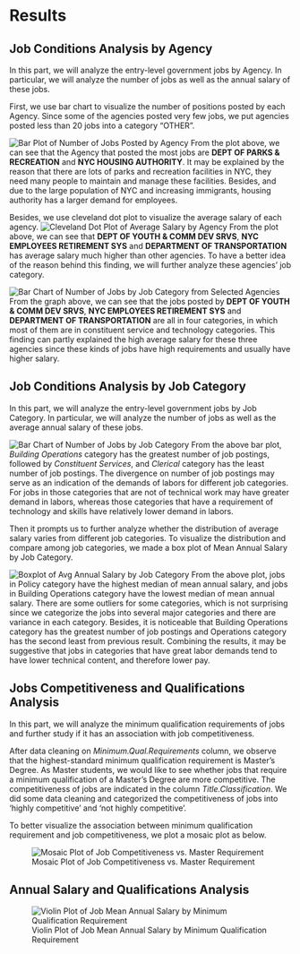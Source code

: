 # Results

## Job Conditions Analysis by Agency

In this part, we will analyze the entry-level government jobs by Agency. In particular, we will analyze the number of jobs as well as the annual salary of these jobs.

First, we use bar chart to visualize the number of positions posted by each Agency. Since some of the agencies posted very few jobs, we put agencies posted less than 20 jobs into a category "OTHER".

![Bar Plot of Number of Jobs Posted by Agency](images/baragencynum.png)
From the plot above, we can see that the Agency that posted the most jobs are **DEPT OF PARKS & RECREATION** and **NYC HOUSING AUTHORITY**. It may be explained by the reason that there are lots of parks and recreation facilities in NYC, they need many people to maintain and manage these facilities. Besides, and due to the large population of NYC and increasing immigrants, housing authority has a larger demand for employees.

Besides, we use cleveland dot plot to visualize the average salary of each agency.
![Cleveland Dot Plot of Average Salary by Agency](images/cleveagencysal.png)
From the plot above, we can see that **DEPT OF YOUTH & COMM DEV SRVS**, **NYC EMPLOYEES RETIREMENT SYS** and **DEPARTMENT OF TRANSPORTATION** has average salary much higher than other agencies. To have a better idea of the reason behind this finding, we will further analyze these agencies' job category.

![Bar Chart of Number of Jobs by Job Category from Selected Agencies](images/barhighsalary.png)
From the graph above, we can see that the jobs posted by **DEPT OF YOUTH & COMM DEV SRVS**, **NYC EMPLOYEES RETIREMENT SYS** and **DEPARTMENT OF TRANSPORTATION** are all in four categories, in which most of them are in constituent service and technology categories. This finding can partly explained the high average salary for these three agencies since these kinds of jobs have high requirements and usually have higher salary.

## Job Conditions Analysis by Job Category

In this part, we will analyze the entry-level government jobs by Job Category. In particular, we will analyze the number of jobs as well as the average annual salary of these jobs.

![Bar Chart of Number of Jobs by Job Category](images/barcatsal.png)
From the above bar plot, *Building Operations* category has the greatest number of job postings, followed by *Constituent Services*, and *Clerical* category has the least number of job postings. The divergence on number of job postings may serve as an indication of the demands of labors for different job categories. For jobs in those categories that are not of technical work may have greater demand in labors, whereas those categories that have a requirement of technology and skills have relatively lower demand in labors.

Then it prompts us to further analyze whether the distribution of average salary varies from different job categories. To visualize the distribution and compare among job categories, we made a box plot of Mean Annual Salary by Job Category.

![Boxplot of Avg Annual Salary by Job Category](images/boxcatsal.png)
From the above plot, jobs in Policy category have the highest median of mean annual salary, and jobs in Building Operations category have the lowest median of mean annual salary. There are some outliers for some categories, which is not surprising since we categorize the jobs into several major categories and there are variance in each category. Besides, it is noticeable that Building Operations category has the greatest number of job postings and Operations category has the second least from previous result. Combining the results, it may be suggestive that jobs in categories that have great labor demands tend to have lower technical content, and therefore lower pay. 

## Jobs Competitiveness and Qualifications Analysis

In this part, we will analyze the minimum qualification requirements of jobs and further study if it has an association with job competitiveness.

After data cleaning on *Minimum.Qual.Requirements* column, we observe that the highest-standard minimum qualification requirement is Master's Degree. As Master students, we would like to see whether jobs that require a minimum qualification of a Master's Degree are more competitive. The competitiveness of jobs are indicated in the column *Title.Classification*. We did some data cleaning and categorized the competitiveness of jobs into 'highly competitive' and 'not highly competitive'. 

To better visualize the association between minimum qualification requirement and job competitiveness, we plot a mosaic plot as below.

![Mosaic Plot of Job Competitiveness vs. Master Requirement](images/mosaic.png)

## Annual Salary and Qualifications Analysis

![Violin Plot of Job Mean Annual Salary by Minimum Qualification Requirement](images/violin.png)
